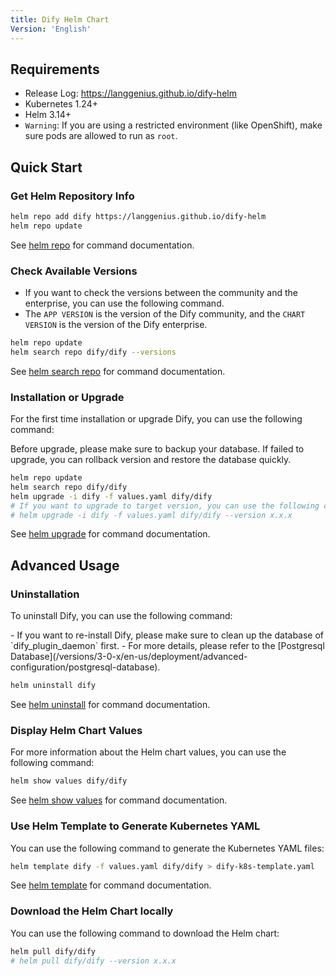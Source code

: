 ```yaml
---
title: Dify Helm Chart
Version: 'English'
---
```


## Requirements

- Release Log: https://langgenius.github.io/dify-helm
- Kubernetes 1.24+
- Helm 3.14+
- `Warning`: If you are using a restricted environment (like OpenShift), make sure pods are allowed to run as `root`.

## Quick Start

### Get Helm Repository Info
```bash
helm repo add dify https://langgenius.github.io/dify-helm
helm repo update
```
See [helm repo](https://helm.sh/docs/helm/helm_repo/) for command documentation.


### Check Available Versions
- If you want to check the versions between the community and the enterprise, you can use the following command.
- The `APP VERSION` is the version of the Dify community, and the `CHART VERSION` is the version of the Dify enterprise.

```bash
helm repo update
helm search repo dify/dify --versions
```
See [helm search repo](https://helm.sh/docs/helm/helm_search_repo/) for command documentation.

### Installation or Upgrade
For the first time installation or upgrade Dify, you can use the following command:

<Warning>
Before upgrade, please make sure to backup your database. If failed to upgrade, you can rollback version and restore the database quickly.
</Warning>

```bash
helm repo update
helm search repo dify/dify
helm upgrade -i dify -f values.yaml dify/dify
# If you want to upgrade to target version, you can use the following command:
# helm upgrade -i dify -f values.yaml dify/dify --version x.x.x
```

See [helm upgrade](https://helm.sh/docs/helm/helm_upgrade/) for command documentation.

## Advanced Usage
### Uninstallation
To uninstall Dify, you can use the following command:

<Warning>
- If you want to re-install Dify, please make sure to clean up the database of `dify_plugin_daemon` first.
- For more details, please refer to the [Postgresql Database](/versions/3-0-x/en-us/deployment/advanced-configuration/postgresql-database).
</Warning>

```bash
helm uninstall dify
```

See [helm uninstall](https://helm.sh/docs/helm/helm_uninstall/) for command documentation.

### Display Helm Chart Values
For more information about the Helm chart values, you can use the following command:
```bash
helm show values dify/dify
```

See [helm show values](https://helm.sh/docs/helm/helm_show_values/) for command documentation.

### Use Helm Template to Generate Kubernetes YAML
You can use the following command to generate the Kubernetes YAML files:
```bash
helm template dify -f values.yaml dify/dify > dify-k8s-template.yaml
```

See [helm template](https://helm.sh/docs/helm/helm_template/) for command documentation.

### Download the Helm Chart locally
You can use the following command to download the Helm chart:
```bash
helm pull dify/dify
# helm pull dify/dify --version x.x.x
```
